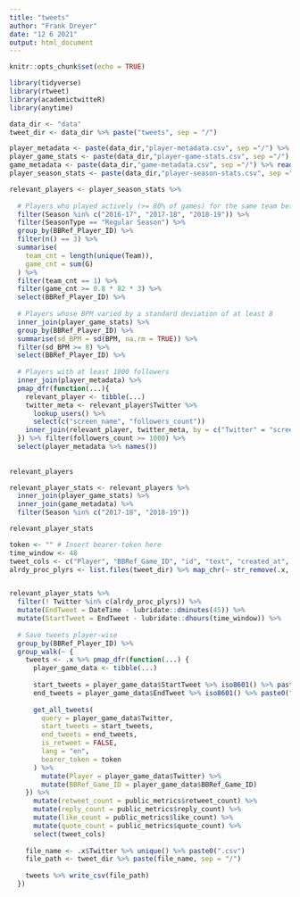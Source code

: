 ```yaml
---
title: "tweets"
author: "Frank Dreyer"
date: "12 6 2021"
output: html_document
---
```


```r
knitr::opts_chunk$set(echo = TRUE)

library(tidyverse)
library(rtweet)
library(academictwitteR)
library(anytime)

data_dir <- "data"
tweet_dir <- data_dir %>% paste("tweets", sep = "/")
```


```r
player_metadata <- paste(data_dir,"player-metadata.csv", sep ="/") %>% read_csv()
player_game_stats <- paste(data_dir,"player-game-stats.csv", sep ="/") %>% read_csv()
game_metadata <- paste(data_dir,"game-metadata.csv", sep ="/") %>% read_csv()
player_season_stats <- paste(data_dir,"player-season-stats.csv", sep ="/") %>% read_csv()
```


```r

relevant_players <- player_season_stats %>% 
  
  # Players who played actively (>= 80% of games) for the same team between 2016-2019 (3 seasons)
  filter(Season %in% c("2016-17", "2017-18", "2018-19")) %>% 
  filter(SeasonType == "Regular Season") %>% 
  group_by(BBRef_Player_ID) %>% 
  filter(n() == 3) %>% 
  summarise(
    team_cnt = length(unique(Team)),
    game_cnt = sum(G)
  ) %>% 
  filter(team_cnt == 1) %>% 
  filter(game_cnt >= 0.8 * 82 * 3) %>% 
  select(BBRef_Player_ID) %>% 
  
  # Players whose BPM varied by a standard deviation of at least 8
  inner_join(player_game_stats) %>% 
  group_by(BBRef_Player_ID) %>% 
  summarise(sd_BPM = sd(BPM, na.rm = TRUE)) %>% 
  filter(sd_BPM >= 8) %>% 
  select(BBRef_Player_ID) %>% 
  
  # Players with at least 1000 followers
  inner_join(player_metadata) %>% 
  pmap_dfr(function(...){
    relevant_player <- tibble(...)
    twitter_meta <- relevant_player$Twitter %>% 
      lookup_users() %>% 
      select(c("screen_name", "followers_count"))
    inner_join(relevant_player, twitter_meta, by = c("Twitter" = "screen_name"))
  }) %>% filter(followers_count >= 1000) %>% 
  select(player_metadata %>% names())
  
  
relevant_players
```


```r
relevant_player_stats <- relevant_players %>% 
  inner_join(player_game_stats) %>% 
  inner_join(game_metadata) %>% 
  filter(Season %in% c("2017-18", "2018-19"))

relevant_player_stats
```


```r
token <- "" # Insert bearer-token here
time_window <- 48
tweet_cols <- c("Player", "BBRef_Game_ID", "id", "text", "created_at", "retweet_count", "reply_count", "like_count", "quote_count")
alrdy_proc_plyrs <- list.files(tweet_dir) %>% map_chr(~ str_remove(.x, "\\.csv$"))


relevant_player_stats %>% 
  filter(! Twitter %in% c(alrdy_proc_plyrs)) %>% 
  mutate(EndTweet = DateTime - lubridate::dminutes(45)) %>% 
  mutate(StartTweet = EndTweet - lubridate::dhours(time_window)) %>% 
  
  # Save tweets player-wise
  group_by(BBRef_Player_ID) %>% 
  group_walk(~ {
    tweets <- .x %>% pmap_dfr(function(...) {
      player_game_data <- tibble(...)
      
      start_tweets = player_game_data$StartTweet %>% iso8601() %>% paste0("Z")
      end_tweets = player_game_data$EndTweet %>% iso8601() %>% paste0("Z")
      
      get_all_tweets(
        query = player_game_data$Twitter,
        start_tweets = start_tweets,
        end_tweets = end_tweets,
        is_retweet = FALSE,
        lang = "en",
        bearer_token = token
      ) %>% 
        mutate(Player = player_game_data$Twitter) %>% 
        mutate(BBRef_Game_ID = player_game_data$BBRef_Game_ID)
    }) %>% 
      mutate(retweet_count = public_metrics$retweet_count) %>% 
      mutate(reply_count = public_metrics$reply_count) %>% 
      mutate(like_count = public_metrics$like_count) %>% 
      mutate(quote_count = public_metrics$quote_count) %>% 
      select(tweet_cols)
    
    file_name <- .x$Twitter %>% unique() %>% paste0(".csv")
    file_path <- tweet_dir %>% paste(file_name, sep = "/")
    
    tweets %>% write_csv(file_path)
  })
```



